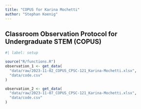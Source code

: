 ```yaml
---
title: "COPUS for Karina Mochetti"
author: "Stephan Koenig"
---
```


## Classroom Observation Protocol for Undergraduate STEM (COPUS)

```r
#| label: setup

source("R/functions.R")
observation_1 <- get_data(
  "data/raw/2023-11-02_COPUS_CPSC-121_Karina-Mochetti.xlsx",
  "data/code.csv"
)

observation_2 <- get_data(
  "data/raw/2023-11-07_COPUS_CPSC-121_Karina-Mochetti.xlsx",
  "data/code.csv"
)
```
